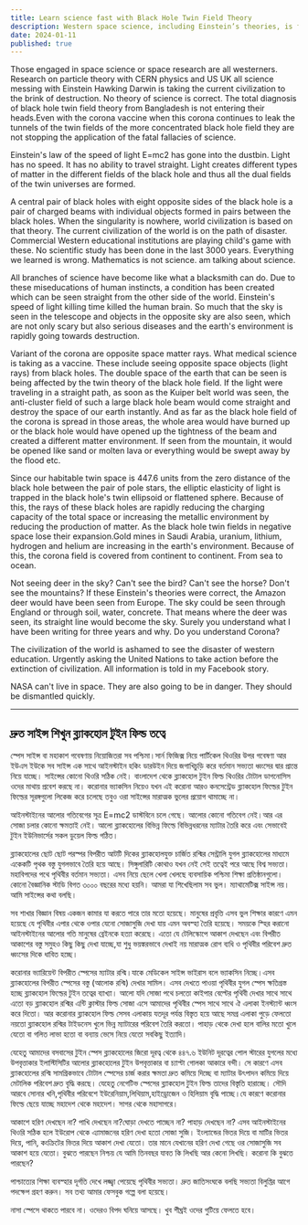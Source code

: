 ```yaml
---
title: Learn science fast with Black Hole Twin Field Theory
description: Western space science, including Einstein’s theories, is flawed and leading to disaster. The black hole twin field theory from Bangladesh shows light doesn't travel straight and warns of environmental collapse.
date: 2024-01-11
published: true
---
```


Those engaged in space science or space research are all westerners. Research on particle theory with CERN physics and US UK all science messing with Einstein Hawking Darwin is taking the current civilization to the brink of destruction. No theory of science is correct. The total diagnosis of black hole twin field theory from Bangladesh is not entering their heads.Even with the corona vaccine when this corona continues to leak the tunnels of the twin fields of the more concentrated black hole field they are not stopping the application of the fatal fallacies of science.

Einstein's law of the speed of light E=mc2 has gone into the dustbin. Light has no speed. It has no ability to travel straight. Light creates different types of matter in the different fields of the black hole and thus all the dual fields of the twin universes are formed.

A central pair of black holes with eight opposite sides of the black hole is a pair of charged beams with individual objects formed in pairs between the black holes. When the singularity is nowhere, world civilization is based on that theory. The current civilization of the world is on the path of disaster. Commercial Western educational institutions are playing child's game with these. No scientific study has been done in the last 3000 years. Everything we learned is wrong. Mathematics is not science. am talking about science.

All branches of science have become like what a blacksmith can do. Due to these miseducations of human instincts, a condition has been created which can be seen straight from the other side of the world. Einstein's speed of light killing time killed the human brain. So much that the sky is seen in the telescope and objects in the opposite sky are also seen, which are not only scary but also serious diseases and the earth's environment is rapidly going towards destruction.

Variant of the corona are opposite space matter rays. What medical science is taking as a vaccine. These include seeing opposite space objects (light rays) from black holes. The double space of the earth that can be seen is being affected by the twin theory of the black hole field.
If the light were traveling in a straight path, as soon as the Kuiper belt world was seen, the anti-cluster field of such a large black hole beam would come straight and destroy the space of our earth instantly. And as far as the black hole field of the corona is spread in those areas, the whole area would have burned up or the black hole would have opened up the tightness of the beam and created a different matter environment. If seen from the mountain, it would be opened like sand or molten lava or everything would be swept away by the flood etc.

Since our habitable twin space is 447.6 units from the zero distance of the black hole between the pair of pole stars, the elliptic elasticity of light is trapped in the black hole's twin ellipsoid or flattened sphere. Because of this, the rays of these black holes are rapidly reducing the charging capacity of the total space or increasing the metallic environment by reducing the production of matter. As the black hole twin fields in negative space lose their expansion.Gold mines in Saudi Arabia, uranium, lithium, hydrogen and helium are increasing in the earth's environment. Because of this, the corona field is covered from continent to continent. From sea to ocean.

Not seeing deer in the sky? Can't see the bird? Can't see the horse? Don't see the mountains? If these Einstein's theories were correct, the Amazon deer would have been seen from Europe. The sky could be seen through England or through soil, water, concrete. That means where the deer was seen, its straight line would become the sky. Surely you understand what I have been writing for three years and why. Do you understand Corona?

The civilization of the world is ashamed to see the disaster of western education. Urgently asking the United Nations to take action before the extinction of civilization. All information is told in my Facebook story.

NASA can't live in space. They are also going to be in danger. They should be dismantled quickly.

---

## দ্রুত সাইন্স শিখুন ব্ল‍্যাকহোল টুইন ফিল্ড তত্বে

স্পেস সাইন্স বা মহাকাশ গবেষণায় নিয়োজিতরা সব পশ্চিমা।সার্ন ফিজিক্স নিয়ে পার্টিকেল থিওরির উপর গবেষণা আর ইউএস ইউকে সব সাইন্স এক সাথে আইনস্টাইন হকিং ডারউইন দিয়ে জগাখিচুড়ি করে বর্তমান সভ‍্যতা ধ্বংসের দ্বার প্রান্তে নিয়ে যাচ্ছে। সাইন্সের কোনো থিওরি সঠিক নেই। বাংলাদেশ থেকে ব্ল‍্যাকহোল টুইন ফিল্ড থিওরির টোটাল ডাগনোসিস ওদের মাথায় প্রবেশ করছে না। করোনার ভ‍্যাকসিন নিয়েও যখন এই করোনা আরও কনসেন্ট্রেড ব্ল‍্যাকহোল ফিল্ডের টুইন ফিল্ডের সূরঙ্গগুলো লিকেজ করে চলেছে তবুও ওরা সাইন্সের মারাত্মক ভুলের প্রয়োগ থামাচ্ছে না। 

আইনস্টাইনের আলোর গতিবেগের সূত্র E=mc2 ডাস্টবিনে চলে গেছে। আলোর কোনো গতিবেগ নেই।আর এর সোজা চলার কোনো ক্ষমতাই নেই। আলো ব্ল‍্যাকহোলের বিভিন্ন ফিল্ডে বিভিন্নধরনের ম‍্যাটার তৈরি করে এবং সেভাবেই টুইন ইউনিভার্সের সকল ডুয়েল ফিল্ড গঠিত।

ব্ল‍্যাকহোলের ছোট ছোট পরস্পর বিপরীত আটটি দিকের ব্ল‍্যাকহোলযুক্ত চার্জিত রশ্মির  সেন্ট্রালি যুগল ব্ল‍্যাকহোলের মাধ‍্যমে একেকটি পৃথক বস্তু যুগলভাবে  তৈরি হয়ে আছে। সিঙ্গুলারিটি কোথাও যখন নেই সেই তত্বেই পরে আছে বিশ্ব সভ‍্যতা। মহাবিপদের পথে পৃথিবীর বর্তমান সভ‍্যতা। এসব  নিয়ে ছেলে খেলা খেলছে ব‍্যবসায়িক পশ্চিমা শিক্ষা প্রতিষ্ঠানগুলো। কোনো বৈজ্ঞানিক স্টাডি বিগত ৩০০০ বছরের মধ‍্যে হয়নি। আমরা যা শিখেছিলাম সব ভুল। ম‍্যাথামেটিক্স সাইন্স নয়। আমি সাইন্সের কথা বলছি।

সব শাখার বিজ্ঞান বিষয় একজন কামার যা করতে পারে তার মতো হয়েছে। মানুষের প্রবৃত্তি এসব ভুল শিক্ষার কারণে এমন হয়েছে যে পৃথিবীর এপার থেকে ওপার যেনো সোজাসুজি দেখা যায় এমন অবস্হা তৈরি হয়েছে। সময়কে স্হির করানো আইনস্টাইনের আলোর গতি মানুষের ব্রেইনকে হত‍্যা করেছে। এতো যে টেলিস্কোপে আকাশ দেখছেন এবং বিপরীত আকাশের বস্তু সমুহও কিছু কিছু  দেখা যাচ্ছে,যা শুধু ভয়ঙ্করভাবে  দেখাই নয় মারাত্মক রোগ ব‍্যধি ও পৃথিবীর পরিবেশ দ্রুত ধ্বংসের দিকে ধাবিত হচ্ছে।

করোনার ভ‍্যারিয়েন্ট বিপরীত স্পেসের ম‍্যাটার রশ্মি।যাকে মেডিকেল সাইন্স ভাইরাস বলে ভ‍্যাকসিন নিচ্ছে।এসব ব্ল‍্যাকহোলের বিপরীত স্পেসের বস্তু (আলোক রশ্মি) দেখার সামিল। এসব দেখতে পাওয়া পৃথিবীর যুগল স্পেস ক্ষতিগ্রস্ত হচ্ছে ব্ল‍্যাকহোল ফিল্ডের টুইন তত্বের ব‍্যাখ‍্যা। আলো যদি সোজা পথে চলতো কাইপার বেল্টের পৃথিবী দেখার সাথে সাথে এতো বড়  ব্ল‍্যাকহোল রশ্মির এন্টি ক্লাস্টার ফিল্ড সোজা এসে আমাদের পৃথিবীর স্পেস সাথে সাথে ঐ এলাকা ইনস্ট‍্যান্ট ধ্বংস করে দিতো। আর করোনার ব্ল‍্যাকহোল  ফিল্ড সেসব এলাকায় যতদূর পর্যন্ত বিস্তৃত হয়ে আছে সমগ্র এলাকা পুড়ে ফেলতো নয়তো ব্ল‍্যাকহোল  রশ্মির  টাইডনেস খুলে ভিন্ন ম‍্যাটারের পরিবেশ তৈরি করতো। পাহাড় থেকে দেখা হলে  বালির মতো খুলে যেতো বা গলিত লাভা হতো বা বন‍্যায় ভেসে নিয়ে যেতো সবকিছু ইত‍্যাদি।

যেহেতু আমাদের বসবাসের টুইন স্পেস ব্ল‍্যাকহোলের জিরো দূরত্ব থেকে ৪৪৭.৬ ইউনিট দূরত্বের পোল স্টারের যুগলের মধ‍্যে উপবৃত্তাকার ইলাস্টিসিটির আলোর ব্ল‍্যাকহোলের টুইন উপবৃত্তাকার বা চ‍্যাপ্টা গোলকা আকারে বন্দী। সে কারণে এসব ব্ল‍্যাকহোলের রশ্মি সামগ্রিকভাবে টোটাল স্পেসের চার্জ করার ক্ষমতা দ্রুত কমিয়ে দিচ্ছে বা ম‍্যাটার উৎপাদন কমিয়ে দিয়ে মেটালিক পরিবেশ দ্রুত বৃদ্ধি করছে। যেহেতু নেগেটিভ স্পেসের ব্ল‍্যাকহোল টুইন  ফিল্ড তাদের বিস্তৃতি হারাচ্ছে।
সৌদি আরবে সোনার খনি,পৃথিবীর পরিবেশে ইউরেনিয়াম,লিথিয়াম,হাইড্রোজেন ও হিলিয়াম বৃদ্ধি পাচ্ছে।যে কারণে করোনার ফিল্ডে ছেয়ে যাচ্ছে মহাদেশ থেকে মহাদেশ। সাগর থেকে মহাসাগরে। 

আকাশে হরিণ দেখছেন না? পাখি দেখছেন না?ঘোড়া দেখতে পাচ্ছেন না? পাহাড় দেখছেন না? এসব আইনস্টাইনের থিওরি সঠিক হলে ইউরোপ থেকে এ‍্যামাজনের হরিণ দেখা হতো সোজা সুজি। ইংল‍্যান্ডের ভিতর দিয়ে বা মাটির ভিতর দিয়ে, পানি, কংক্রিটের ভিতর দিয়ে আকাশ দেখা যেতো। তার মানে যেখানের হরিণ দেখা গেছে ওর সোজাসুজি সব আকাশ হয়ে যেতো। বুঝতে পারছেন নিশ্চয় যে আমি তিনবছর যাবত কি লিখছি আর কেনো লিখছি। করোনা কি বুঝতে পারছেন?

পাশ্চাত‍্যের শিক্ষা ব‍্যবস্হার দূর্গতি দেখে লজ্জ্বা পেয়েছে পৃথিবীর সভ‍্যতা। দ্রুত জাতিসংঘকে বলছি সভ‍্যতা বিলুপ্তির আগে পদক্ষেপ গ্রহণ করুন। সব তথ‍্য আমার ফেসবুক গল্পে বলা হয়েছে।

নাসা স্পেসে থাকতে পারবে না। ওদেরও বিপদ ঘনিয়ে আসছে। খুব শীঘ্রই ওদের গুটিয়ে ফেলতে হবে।

